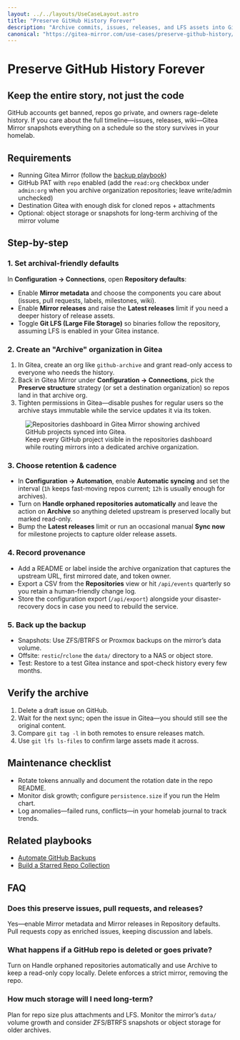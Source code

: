 ```yaml
---
layout: ../../layouts/UseCaseLayout.astro
title: "Preserve GitHub History Forever"
description: "Archive commits, issues, releases, and LFS assets into Gitea so hobby projects survive account removals or repo deletions."
canonical: "https://gitea-mirror.com/use-cases/preserve-github-history/"
---
```


# Preserve GitHub History Forever

## Keep the entire story, not just the code

GitHub accounts get banned, repos go private, and owners rage-delete history. If you care about the full timeline—issues, releases, wiki—Gitea Mirror snapshots everything on a schedule so the story survives in your homelab.

## Requirements

- Running Gitea Mirror (follow the [backup playbook](../backup-github-repositories/))
- GitHub PAT with `repo` enabled (add the `read:org` checkbox under `admin:org` when you archive organization repositories; leave write/admin unchecked)
- Destination Gitea with enough disk for cloned repos + attachments
- Optional: object storage or snapshots for long-term archiving of the mirror volume

## Step-by-step

### 1. Set archival-friendly defaults

In **Configuration → Connections**, open **Repository defaults**:

- Enable **Mirror metadata** and choose the components you care about (issues, pull requests, labels, milestones, wiki).
- Enable **Mirror releases** and raise the **Latest releases** limit if you need a deeper history of release assets.
- Toggle **Git LFS (Large File Storage)** so binaries follow the repository, assuming LFS is enabled in your Gitea instance.

### 2. Create an "Archive" organization in Gitea

1. In Gitea, create an org like `github-archive` and grant read-only access to everyone who needs the history.
2. Back in Gitea Mirror under **Configuration → Connections**, pick the **Preserve structure** strategy (or set a destination organization) so repos land in that archive org.
3. Tighten permissions in Gitea—disable pushes for regular users so the archive stays immutable while the service updates it via its token.

<figure class="mt-8 flex flex-col items-center">
  <img
    src="/assets/repositories.png"
    alt="Repositories dashboard in Gitea Mirror showing archived GitHub projects synced into Gitea."
    class="w-full max-w-5xl rounded-xl border border-muted shadow-sm"
    loading="lazy"
  />
  <figcaption class="mt-3 text-sm text-muted-foreground text-center">
    Keep every GitHub project visible in the repositories dashboard while routing mirrors into a dedicated archive organization.
  </figcaption>
</figure>

### 3. Choose retention & cadence

- In **Configuration → Automation**, enable **Automatic syncing** and set the interval (`1h` keeps fast-moving repos current; `12h` is usually enough for archives).
- Turn on **Handle orphaned repositories automatically** and leave the action on **Archive** so anything deleted upstream is preserved locally but marked read-only.
- Bump the **Latest releases** limit or run an occasional manual **Sync now** for milestone projects to capture older release assets.

### 4. Record provenance

- Add a README or label inside the archive organization that captures the upstream URL, first mirrored date, and token owner.
- Export a CSV from the **Repositories** view or hit `/api/events` quarterly so you retain a human-friendly change log.
- Store the configuration export (`/api/export`) alongside your disaster-recovery docs in case you need to rebuild the service.

### 5. Back up the backup

- Snapshots: Use ZFS/BTRFS or Proxmox backups on the mirror’s data volume.
- Offsite: `restic`/`rclone` the `data/` directory to a NAS or object store.
- Test: Restore to a test Gitea instance and spot-check history every few months.

## Verify the archive

1. Delete a draft issue on GitHub.
2. Wait for the next sync; open the issue in Gitea—you should still see the original content.
3. Compare `git tag -l` in both remotes to ensure releases match.
4. Use `git lfs ls-files` to confirm large assets made it across.

## Maintenance checklist

- Rotate tokens annually and document the rotation date in the repo README.
- Monitor disk growth; configure `persistence.size` if you run the Helm chart.
- Log anomalies—failed runs, conflicts—in your homelab journal to track trends.

## Related playbooks

- [Automate GitHub Backups](../github-backup-automation/)
- [Build a Starred Repo Collection](../starred-repos-collection/)

## FAQ

### Does this preserve issues, pull requests, and releases?

Yes—enable Mirror metadata and Mirror releases in Repository defaults. Pull requests copy as enriched issues, keeping discussion and labels.

### What happens if a GitHub repo is deleted or goes private?

Turn on Handle orphaned repositories automatically and use Archive to keep a read-only copy locally. Delete enforces a strict mirror, removing the repo.

### How much storage will I need long-term?

Plan for repo size plus attachments and LFS. Monitor the mirror’s `data/` volume growth and consider ZFS/BTRFS snapshots or object storage for older archives.
